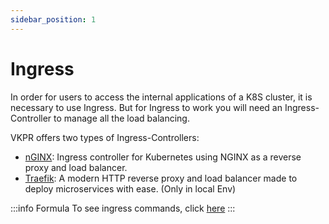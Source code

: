 ```yaml
---
sidebar_position: 1
---
```


# Ingress

In order for users to access the internal applications of a K8S cluster, it is necessary to use Ingress. But for Ingress to work you will need an Ingress-Controller to manage all the load balancing.

VKPR offers two types of Ingress-Controllers:

- [nGINX](https://github.com/kubernetes/ingress-nginx): Ingress controller for Kubernetes using NGINX as a reverse proxy and load balancer.
- [Traefik](https://doc.traefik.io/traefik/): A modern HTTP reverse proxy and load balancer made to deploy microservices with ease. (Only in local Env)

:::info Formula
  To see ingress commands, click [here](/docs/commands/vkpr_ingress)
:::
